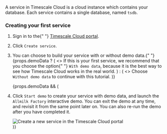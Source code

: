 A service in Timescale Cloud is a cloud instance which contains your database.
Each service contains a single database, named `tsdb`.

<procedure>

### Creating your first service

<ol>
  <li>
    <p>
      Sign in to the{" "}
      <a href="https://console.cloud.timescale.com/">Timescale Cloud portal</a>.
    </p>
  </li>
  <li>
    <p>
      Click <code>Create service</code>.
    </p>
  </li>
  <li>
    <p>
      You can choose to build your service with or without demo data.{" "}
      {props.demoData ? (
        <>
          If this is your first service, we recommend that you choose the option{" "}
          <code>With demo data</code>, because it is the best way to see how
          Timescale Cloud works in the real world.
        </>
      ) : (
        <>
          Choose <code>Without demo data</code> to continue with this tutorial.
        </>
      )}
    </p>
  </li>
  {props.demoData && (
    <li>
      <p>
        Click <code>Start demo</code> to create your service with demo data, and
        launch the <code>Allmilk Factory</code> interactive demo. You can exit
        the demo at any time, and revisit it from the same point later on. You
        can also re-run the demo after you have completed it.
      </p>
      <img
        class="main-content__illustration"
        src="https://s3.amazonaws.com/assets.timescale.com/docs/images/tsc-new-service.png"
        alt="Create a new service in the Timescale Cloud portal"
      />
    </li>
  )}
</ol>

</procedure>
